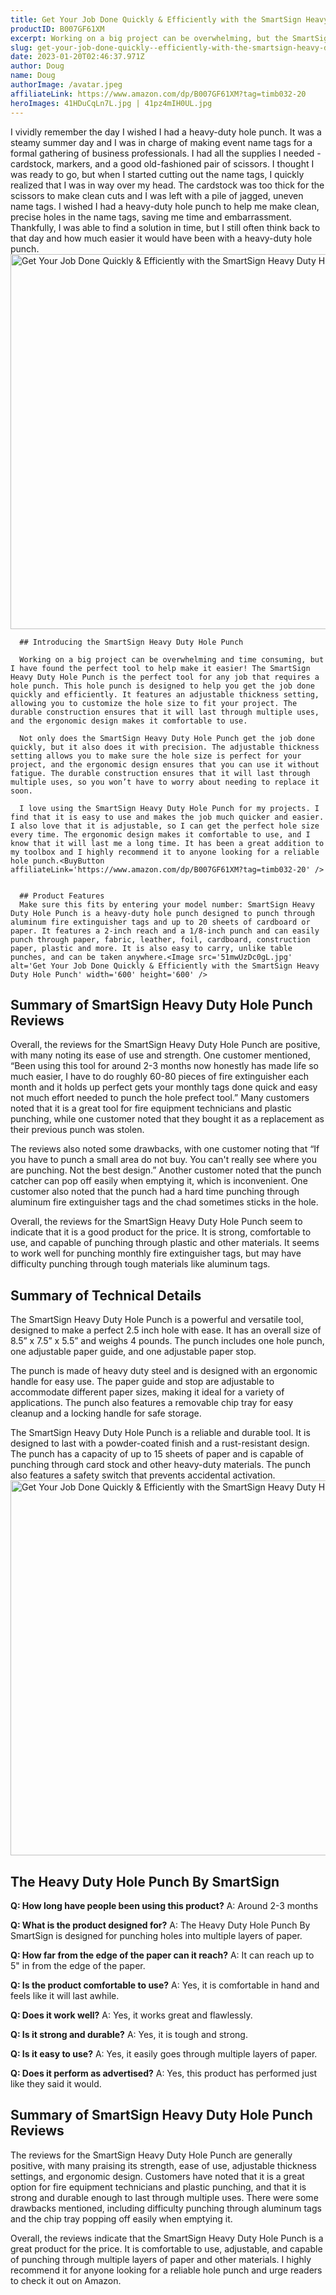 ```yaml
---
title: Get Your Job Done Quickly & Efficiently with the SmartSign Heavy Duty Hole Punch
productID: B007GF61XM
excerpt: Working on a big project can be overwhelming, but the SmartSign Heavy Duty Hole Punch makes it easy! It features an adjustable thickness setting, durable construction, and an ergonomic design that ensure you get the perfect hole size, every time.
slug: get-your-job-done-quickly--efficiently-with-the-smartsign-heavy-duty-hole-punch
date: 2023-01-20T02:46:37.971Z
author: Doug
name: Doug
authorImage: /avatar.jpeg
affiliateLink: https://www.amazon.com/dp/B007GF61XM?tag=timb032-20
heroImages: 41HDuCqLn7L.jpg | 41pz4mIH0UL.jpg
---
```


I vividly remember the day I wished I had a heavy-duty hole punch. It was a steamy summer day and I was in charge of making event name tags for a formal gathering of business professionals. I had all the supplies I needed - cardstock, markers, and a good old-fashioned pair of scissors. I thought I was ready to go, but when I started cutting out the name tags, I quickly realized that I was in way over my head. The cardstock was too thick for the scissors to make clean cuts and I was left with a pile of jagged, uneven name tags. I wished I had a heavy-duty hole punch to help me make clean, precise holes in the name tags, saving me time and embarrassment. Thankfully, I was able to find a solution in time, but I still often think back to that day and how much easier it would have been with a heavy-duty hole punch.<Image src='41HDuCqLn7L.jpg' alt='Get Your Job Done Quickly & Efficiently with the SmartSign Heavy Duty Hole Punch' width='600' height='600' />

      ## Introducing the SmartSign Heavy Duty Hole Punch

      Working on a big project can be overwhelming and time consuming, but I have found the perfect tool to help make it easier! The SmartSign Heavy Duty Hole Punch is the perfect tool for any job that requires a hole punch. This hole punch is designed to help you get the job done quickly and efficiently. It features an adjustable thickness setting, allowing you to customize the hole size to fit your project. The durable construction ensures that it will last through multiple uses, and the ergonomic design makes it comfortable to use.

      Not only does the SmartSign Heavy Duty Hole Punch get the job done quickly, but it also does it with precision. The adjustable thickness setting allows you to make sure the hole size is perfect for your project, and the ergonomic design ensures that you can use it without fatigue. The durable construction ensures that it will last through multiple uses, so you won’t have to worry about needing to replace it soon.

      I love using the SmartSign Heavy Duty Hole Punch for my projects. I find that it is easy to use and makes the job much quicker and easier. I also love that it is adjustable, so I can get the perfect hole size every time. The ergonomic design makes it comfortable to use, and I know that it will last me a long time. It has been a great addition to my toolbox and I highly recommend it to anyone looking for a reliable hole punch.<BuyButton affiliateLink='https://www.amazon.com/dp/B007GF61XM?tag=timb032-20' />


      ## Product Features
      Make sure this fits by entering your model number: SmartSign Heavy Duty Hole Punch is a heavy-duty hole punch designed to punch through aluminum fire extinguisher tags and up to 20 sheets of cardboard or paper. It features a 2-inch reach and a 1/8-inch punch and can easily punch through paper, fabric, leather, foil, cardboard, construction paper, plastic and more. It is also easy to carry, unlike table punches, and can be taken anywhere.<Image src='51mwUzDc0gL.jpg' alt='Get Your Job Done Quickly & Efficiently with the SmartSign Heavy Duty Hole Punch' width='600' height='600' />

## Summary of SmartSign Heavy Duty Hole Punch Reviews

Overall, the reviews for the SmartSign Heavy Duty Hole Punch are positive, with many noting its ease of use and strength. One customer mentioned, “Been using this tool for around 2-3 months now honestly has made life so much easier, I have to do roughly 60-80 pieces of fire extinguisher each month and it holds up perfect gets your monthly tags done quick and easy not much effort needed to punch the hole prefect tool.” Many customers noted that it is a great tool for fire equipment technicians and plastic punching, while one customer noted that they bought it as a replacement as their previous punch was stolen.

The reviews also noted some drawbacks, with one customer noting that “If you have to punch a small area do not buy. You can't really see where you are punching. Not the best design.” Another customer noted that the punch catcher can pop off easily when emptying it, which is inconvenient. One customer also noted that the punch had a hard time punching through aluminum fire extinguisher tags and the chad sometimes sticks in the hole.

Overall, the reviews for the SmartSign Heavy Duty Hole Punch seem to indicate that it is a good product for the price. It is strong, comfortable to use, and capable of punching through plastic and other materials. It seems to work well for punching monthly fire extinguisher tags, but may have difficulty punching through tough materials like aluminum tags.<BuyButton affiliateLink='https://www.amazon.com/dp/B007GF61XM?tag=timb032-20' />

## Summary of Technical Details

The SmartSign Heavy Duty Hole Punch is a powerful and versatile tool, designed to make a perfect 2.5 inch hole with ease. It has an overall size of 8.5” x 7.5” x 5.5” and weighs 4 pounds. The punch includes one hole punch, one adjustable paper guide, and one adjustable paper stop.

The punch is made of heavy duty steel and is designed with an ergonomic handle for easy use. The paper guide and stop are adjustable to accommodate different paper sizes, making it ideal for a variety of applications. The punch also features a removable chip tray for easy cleanup and a locking handle for safe storage.

The SmartSign Heavy Duty Hole Punch is a reliable and durable tool. It is designed to last with a powder-coated finish and a rust-resistant design. The punch has a capacity of up to 15 sheets of paper and is capable of punching through card stock and other heavy-duty materials. The punch also features a safety switch that prevents accidental activation.<Image src='41Wc9sMibFL.jpg' alt='Get Your Job Done Quickly & Efficiently with the SmartSign Heavy Duty Hole Punch' width='600' height='600' />

## The Heavy Duty Hole Punch By SmartSign

**Q: How long have people been using this product?**
A: Around 2-3 months

**Q: What is the product designed for?**
A: The Heavy Duty Hole Punch By SmartSign is designed for punching holes into multiple layers of paper.

**Q: How far from the edge of the paper can it reach?**
A: It can reach up to 5" in from the edge of the paper.

**Q: Is the product comfortable to use?**
A: Yes, it is comfortable in hand and feels like it will last awhile.

**Q: Does it work well?**
A: Yes, it works great and flawlessly.

**Q: Is it strong and durable?**
A: Yes, it is tough and strong.

**Q: Is it easy to use?**
A: Yes, it easily goes through multiple layers of paper.

**Q: Does it perform as advertised?**
A: Yes, this product has performed just like they said it would.<BuyButton affiliateLink='https://www.amazon.com/dp/B007GF61XM?tag=timb032-20' />

## Summary of SmartSign Heavy Duty Hole Punch Reviews

The reviews for the SmartSign Heavy Duty Hole Punch are generally positive, with many praising its strength, ease of use, adjustable thickness settings, and ergonomic design. Customers have noted that it is a great option for fire equipment technicians and plastic punching, and that it is strong and durable enough to last through multiple uses. There were some drawbacks mentioned, including difficulty punching through aluminum tags and the chip tray popping off easily when emptying it.

Overall, the reviews indicate that the SmartSign Heavy Duty Hole Punch is a great product for the price. It is comfortable to use, adjustable, and capable of punching through multiple layers of paper and other materials. I highly recommend it for anyone looking for a reliable hole punch and urge readers to check it out on Amazon.
